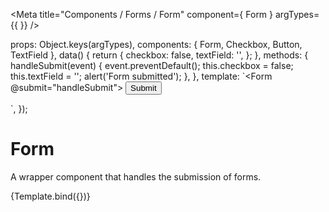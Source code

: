 

<Meta
  title="Components / Forms / Form"
  component={ Form }
  argTypes={{
  }}
/>

  props: Object.keys(argTypes),
  components: { Form, Checkbox, Button, TextField },
  data() {
    return {
      checkbox: false,
      textField: '',
    };
  },
  methods: {
    handleSubmit(event) {
      event.preventDefault();
      this.checkbox = false;
      this.textField = '';
      alert('Form submitted');
    },
  },
  template: `<Form @submit="handleSubmit">
    <Checkbox id="signUpCheckbox" v-model="checkbox">
      <template slot="label">Sign up for the Polaris newsletter</template>
    </Checkbox>
    <TextField v-model="textField" label="Email" type="email">
      <template slot="help-text">
        <span>
          We'll use this email address to inform you on future changes to
          Polaris.
        </span>
      </template>
    </TextField>
    <Button submit>Submit</Button>
  </Form>`,
});

# Form

A wrapper component that handles the submission of forms.

<Canvas>
  <Story name="Form">
    {Template.bind({})}
  </Story>
</Canvas>

<ArgsTable story="Form"/>
